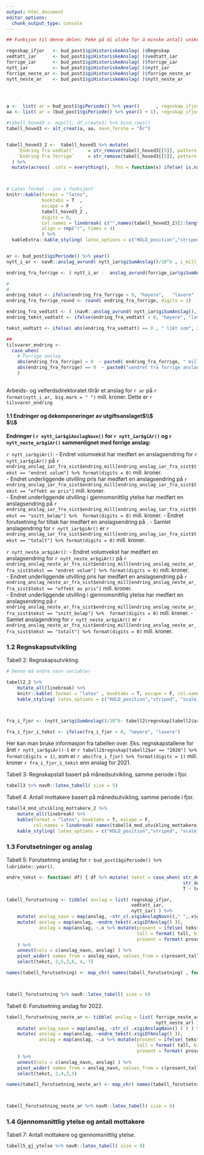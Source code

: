 ```yaml
---
output: html_document
editor_options: 
  chunk_output_type: console
---
```


```r
## Funksjon til denne delen: Peke på di ulike for å minske antall unike anslag. 

regnskap_ifjor   <- bud_post1$giHistoriskeAnslag( )$Regnskap     
vedtatt_iar      <- bud_post1$giHistoriskeAnslag( )$vedtatt_iar  
forrige_iar      <- bud_post1$giHistoriskeAnslag( )$forrige_iar     
nytt_iar         <- bud_post1$giHistoriskeAnslag( )$nytt_iar
forrige_neste_ar <- bud_post1$giHistoriskeAnslag( )$forrige_neste_ar
nytt_neste_ar    <- bud_post1$giHistoriskeAnslag( )$nytt_neste_ar


  
```



```r

a <-  list( ar = bud_post1$giPeriode() %>% year()      , regnskap_ifjor = regnskap_ifjor, vedtatt_iar = vedtatt_iar, forrige = forrige_iar, nyttt = nytt_iar )
aa <- list( ar = (bud_post1$giPeriode() %>% year() + 1), regnskap_ifjor = NULL, vedtatt_iar = NULL, forrige = forrige_neste_ar, nyttt = nytt_neste_ar)

#tabell_hoved3 <- map(ll, df_create3) %>% bind_rows() 
tabell_hoved3 <- alt_creat(a, aa, navn_forste = "År")


tabell_hoved3_2 <-  tabell_hoved3 %>% mutate(
    `Endring fra vedtatt`     = str_remove(tabell_hoved3[[5]], pattern = " ") %>% as.numeric() -   str_remove(tabell_hoved3[[3]], pattern = " ") %>% as.numeric(),
    `Endring fra forrige`     = str_remove(tabell_hoved3[[5]], pattern = " ") %>% as.numeric() -   str_remove(tabell_hoved3[[4]], pattern = " ") %>% as.numeric()
  ) %>% 
  mutate(across( .cols = everything(), .fns = function(x) ifelse( is.na(x), " ", x ) ))



# Latex format - inn i funksjon?
knitr::kable(format = "latex", 
             booktabs = T  ,
             escape = F    ,
             tabell_hoved3_2 ,
             digits = 0,
             col.names = linebreak( c("",names(tabell_hoved3_2)[2:length(names(tabell_hoved3_2)) ]) ),
             align = rep("r", times = 4)
             ) %>% 
  kableExtra::kable_styling( latex_options = c("HOLD_position","striped"), stripe_index =  c(1,3,5,7), font_size = 8, position = "left" ) 



```



```r


ar <- bud_post1$giPeriode() %>% year()
nytt_i_ar <- navR::anslag_avrund( nytt_iar$giSumAnslag()/10^6 , i_mill_kr = T)

endring_fra_forrige <- ( nytt_i_ar -  anslag_avrund(forrige_iar$giSumAnslag()/10^6, i_mill_kr = T ) )

#
#
endring_tekst <- ifelse(endring_fra_forrige > 0, "høyere",   "lavere" ) 
endring_fra_forrige_round <- round( endring_fra_forrige, digits = 1) 

endring_fra_vedtatt <- ( (navR::anslag_avrund( nytt_iar$giSumAnslag(),i_mill_kr = F)  - navR::anslag_avrund(vedtatt_iar$giSumAnslag(), i_mill_kr = F) )/10^6 )
endring_tekst_vedtatt <- ifelse(endring_fra_vedtatt > 0, "høyere", "lavere")

tekst_vedtatt <- ifelse( abs(endring_fra_vedtatt) == 0 , " likt som", ifelse( endring_fra_vedtatt > 0, str_c(  abs(endring_fra_vedtatt)," mill.kr høyere enn "), str_c( abs(endring_fra_vedtatt),"  mill.kr lavere enn") ) )

##
tilsvarer_endring <- 
  case_when( 
    # Forrige anslag
    abs(endring_fra_forrige) > 0  ~ paste0( endring_fra_forrige, " mill. kroner " ,endring_tekst, " enn forrige anslag og ", tekst_vedtatt, "  vedtatt budsjett."),
    abs(endring_fra_forrige) == 0  ~ paste0("uendret fra forrige anslag."),
    )
  

```


Arbeids- og velferdsdirektoratet tilrår et anslag for `r ar` på `r format(nytt_i_ar, big.mark = " ") ` mill. kroner. Dette er `r tilsvarer_endring` 




#### 1.1 Endringer og dekomponeringer av utgiftsanslaget$\\$ <br>$\\$ <br>
__Endringer i `r nytt_iar$giAnslagNavn()` for `r nytt_iar$giAr()`  og `r nytt_neste_ar$giAr()` sammenlignet med forrige anslag:__

`r nytt_iar$giAr()`:\newline
*-* Endret volumvekst har medført  en anslagsendring for `r nytt_iar$giAr() ` på `r endring_anslag_iar_fra_sist$endring_mill[endring_anslag_iar_fra_sist$tekst == "endret volum"] %>% format(digits = 0)` mill. kroner.  
*-* Endret underliggende utvilling pris har medført en anslagsendring  på `r endring_anslag_iar_fra_sist$endring_mill[endring_anslag_iar_fra_sist$tekst == "effekt av pris"]` mill. kroner.  
*-* Endret underliggende utvilling i gjennomsnittlig ytelse har medført en anslagsendring  på `r endring_anslag_iar_fra_sist$endring_mill[endring_anslag_iar_fra_sist$tekst == "snitt_beløp"] %>%  format(digits = 0) ` mill. kroner.\newline 
*-* Endret forutsetning for tiltak har medført en anslagsendring  på <Her skal det komme tekst>.\newline
*-* Samlet anslagendring for `r nytt_iar$giAr() ` er `r endring_anslag_iar_fra_sist$endring_mill[endring_anslag_iar_fra_sist$tekst == "totalt"] %>% format(digits = 0)` mill. kroner.



`r nytt_neste_ar$giAr()`:\newline
*-* Endret volumvekst har medført en anslagsendring for `r nytt_neste_ar$giAr() ` på `r endring_anslag_neste_ar_fra_sist$endring_mill[endring_anslag_neste_ar_fra_sist$tekst == "endret volum"] %>% format(digits = 0)` mill. kroner.  
*-* Endret underliggende utvilling pris har medført en anslagsendring  på `r endring_anslag_neste_ar_fra_sist$endring_mill[endring_anslag_neste_ar_fra_sist$tekst == "effekt av pris"]` mill. kroner.  
*-* Endret underliggende utvilling i gjennomsnittlig ytelse har medført en anslagsendring  på `r endring_anslag_neste_ar_fra_sist$endring_mill[endring_anslag_neste_ar_fra_sist$tekst == "snitt_beløp"] %>%  format(digits = 0) ` mill. kroner.\newline 
<!-- *-* Endret forutsetning for tiltak har medført en anslagsendring  på AUTO. -->
*-* Samlet anslagendring for `r nytt_neste_ar$giAr() ` er `r endring_anslag_neste_ar_fra_sist$endring_mill[endring_anslag_neste_ar_fra_sist$tekst == "totalt"] %>% format(digits = 0)` mill. kroner.



### 1.2 Regnskapsutvikling

Tabell 2: Regnskapsutvikling.
```r

# Denne må endre navn variabler

tabell2_2 %>% 
    mutate_all(linebreak) %>%
    knitr::kable( format = "latex" , booktabs = T, escape = F, col.names = linebreak( names(tabell2_2) ), align = rep("r", times = 9) ) %>%  
    kable_styling( latex_options = c("HOLD_position","striped", "scale_down"), stripe_index =  c(1,3,5,7,9,11), font_size = 4 )  



fra_i_fjor <- (nytt_iar$giSumAnslag()/10^6- tabell2$regnskap[tabell2$ar == "2020"])

fra_i_fjor_i_tekst <- ifelse(fra_i_fjor > 0, "høyere", "lavere")


```




Her kan man bruke informasjon fra tabellen over. Eks. regnskapstallene for året `r nytt_iar$giAr()-1`  er  `r tabell2$regnskap[tabell2$ar == "2020"] %>% format(digits = 1)`,
som er `r abs(fra_i_fjor) %>% format(digits = 1)` mill. kroner `r fra_i_fjor_i_tekst` enn anslag for 2021.


Tabell 3: Regnskapstall basert på månedsutvikling, samme periode i fjor.

```r

tabell3 %>% navR::latex_tabell( size = 5)

```



Tabell 4: Antall mottakere basert på månedsutvikling, samme periode i fjor.
```r


tabell4_mnd_utvikling_mottakere_2 %>%
    mutate_all(linebreak) %>%
    kable(format = "latex", booktabs = T, escape = F,
          col.names = linebreak( names(tabell4_mnd_utvikling_mottakere_2) ), align = "lccc" ) %>% 
    kable_styling( latex_options = c("HOLD_position","striped", "scale_down"), stripe_index =  c(1,3,5,7,9,11)  )  


```



### 1.3	Forutsetninger og anslag

Tabell 5: Forutsetning anslag for `r bud_post1$giPeriode() %>% lubridate::year()`. 
```r


endre_tekst <- function( df) { df %>% mutate( tekst = case_when( str_detect(tekst, "regnskap")  ~ "Regnskap",
                                                                 str_detect(tekst, "sum")  ~ "Sum",
                                                                 T ~ tekst)) }

tabell_forutsetning <- tibble( anslag = list( regnskap_ifjor,
                                              vedtatt_iar,
                                              nytt_iar) ) %>% 
    mutate( anslag_navn = map(anslag, ~str_c(.x$giAnslagNavn()," ",.x$giAr() ) ) ) %>% 
    mutate( anslag = map(anslag, ~endre_tekst(.x$giDfAnslag() )),
            anslag = map(anslag, ~.x %>% mutate(prosent = ifelse( tekst == "Sum", as.numeric(prosent)*100, prosent),
                                                tall = format( tall, big.mark = " ", digits = 0),
                                                prosent = format( prosent, digits = 1)))
    ) %>% 
    unnest(cols = c(anslag_navn, anslag) ) %>%
    pivot_wider( names_from = anslag_navn, values_from = c(prosent,tall) ) %>% 
    select(tekst, 2,5,3,6, 4, 7)

names(tabell_forutsetning) <- map_chr( names(tabell_forutsetning) , function(x)  str_replace(x, pattern = "_", "\n") %>% str_to_sentence( ))



tabell_forutsetning %>% navR::latex_tabell( size = 6)

```


\newpage
Tabell 6: Forutsetning anslag for 2022.
```r

tabell_forutsetning_neste_ar <- tibble( anslag = list( forrige_neste_ar,
                                                       nytt_neste_ar) ) %>%
    mutate( anslag_navn = map(anslag, ~str_c( .x$giAnslagNavn() ) ) ) %>%
    mutate( anslag = map(anslag, ~endre_tekst(.x$giDfAnslag() )),
            anslag = map(anslag, ~.x %>% mutate(prosent = ifelse( tekst == "Sum", as.numeric(prosent)*100, prosent),
                                                tall = format( tall, big.mark = " ", digits = 0),
                                                prosent = format( prosent, digits = 1)))
    ) %>%
    unnest(cols = c(anslag_navn, anslag) ) %>%
    pivot_wider( names_from = anslag_navn, values_from = c(prosent,tall) ) %>%
    select(tekst, 2,4,3,5)

names(tabell_forutsetning_neste_ar) <- map_chr( names(tabell_forutsetning_neste_ar) , function(x)  str_replace(x, pattern = "_", "\n") %>% str_to_sentence( ))



tabell_forutsetning_neste_ar %>% navR::latex_tabell( size = 6)

```





### 1.4	Gjennomsnittlig ytelse og antall mottakere

Tabell 7: Antall mottakere og gjennomsnittlig ytelse.
```r


tabell5_gj_ytelse %>% navR::latex_tabell( size = 8)


```







